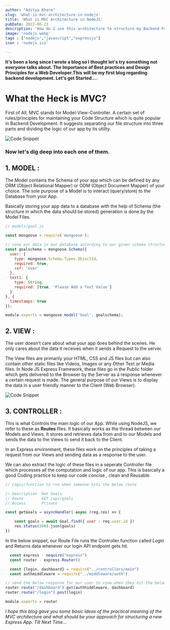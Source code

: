 ```yaml
---
author: "Aditya Khare"
slug: 'what-is-mvc-architecture-in-nodejs'
title: 'What is MVC Architecture in NodeJS'
pubDate: 2022-06-23
description: 'How do I use this architecture to structure my Backend Projects'
image: 'nodejs.webp'
tags : ["nodejs","javascript","expressjs"]
icon : 'nodejs.ico'

---
```


**It's been a long since I wrote a blog so I thought let's try something not everyone talks about. The Importance of Best practices and Design Principles for a Web Developer.This will be my first blog regarding backend development. Let's get Started....**

# What the Heck is MVC?
First of All, MVC stands for Model-View-Controller. A certain set of rules/principles for maintaining your Code Structure which is quite popular in Backend Development.
It suggests separating our file structure into three parts and dividing the logic of our app by its utility.

![Code Snippet](https://pbs.twimg.com/media/FPYc1xpVUAE92ko?format=jpg&name=small)

### Now let's dig deep into each one of them.

## 1. MODEL :
The Model contains the Schema of your app which can be defined by any ORM (Object Relational Mapper) or ODM (Object Document Mapper) of your choice. 
The sole purpose of a Model is to interact (query/store) to the Database from your App.

Basically storing your app data to a database with the help of Schema (the structure in which the data should be stored) generation is done by the Model Files.

```javascript
// models/goal.js

const mongoose = require('mongoose');

// save our data in our database according to our given schema structure
const goalschema = mongoose.Schema({
  user: {
    type: mongoose.Schema.Types.ObjectId,
    required: true,
    ref: 'User'
  },
  text1: {
    type: String,
    required: [true, 'Please Add a Text Value']
  }
}, {
  timestamps: true
});

module.exports = mongoose.model('Goal', goalschema);

```

## 2. VIEW :
The user doesn't care about what your app does behind the scenes.
He only cares about the data it receives when it sends a Request to the server.

The View files are primarily your HTML, CSS and JS files but can also contain other static files like Videos, Images or any Other Text or Media files.
In Node JS Express Framework, these files go in the Public folder which gets delivered to the Browser by the Server as a response whenever a certain request is made.
The general purpose of our Views is to display the data in a user friendly manner to the Client (Web Browser).

![Code Snippet](https://firebasestorage.googleapis.com/v0/b/portfolio-52b82.appspot.com/o/Screenshot%20(1).png?alt=media&token=26bb980d-380d-4137-a8b0-d4ae5769f451)
 
## 3. CONTROLLER :
This is what Controls the main logic of our App.
While using NodeJS, we refer to these as **Routes** files.
It basically works as the thread between our Models and Views.
It stores and retrieves data from and to our Models and sends the data to the Views to send it back to the Client.

In an Express environment, these files work on the principles of taking a request from our Views and sending data as a response to the user.

We can also extract the logic of these files in a seperate Controller file which processes all the computation and logic of our app. This is basically a good Coding practice to keep our code concise , clean and Reusable.

```javascript
// Logic/function to run when someone hits the below route

// Description  Get Goals
// Route        GET /api/goals
// Access       Private

const getGoals = asyncHandler( async (reg,res) => {

    const goals = await Goal.find({ user : req.user.id })
    res.status(200).json(goals)
})
```

In the below snippet, our Route File runs the Controller function called *Login* and Returns data whenever our login API endpoint gets hit.

```javascript
  const express - nequire("express")
  const router - express.Router()

  const {login, dashboard} = require("../controllers/main")
  const authmiddleware = require("../middleware/auth")

// send the below response for our user to view when they hit the below Endpoint
router.route("/dashboard").get(authhiddleware, dashboard)
router.route("/login").post(login)

module.exports = router
```

*I hope this blog gave you some basic Ideas of the practical meaning of the MVC architecture and what should be your approach for structuring a new Express App. Till Next Time...*